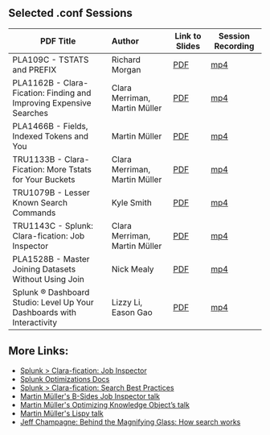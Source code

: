 

## Selected .conf Sessions

| PDF Title        |      Author |  Link to Slides | Session Recording |
| ------------- | :----------- | -----| ---- |
| PLA109C - TSTATS and PREFIX   |Richard Morgan	| [PDF](https://conf.splunk.com/files/2020/slides/PLA1089C.pdf) | [mp4](https://conf.splunk.com/files/2020/recordings/PLA1089C.mp4)
| PLA1162B - Clara-Fication: Finding and Improving Expensive Searches	     |   Clara Merriman, Martin Müller	    |  [PDF](https://conf.splunk.com/files/2022/slides/PLA1162B.pdf) |[mp4](https://conf.splunk.com/files/2022/recordings/PLA1162B_1080.mp4)
| PLA1466B - Fields, Indexed Tokens and You	 | Martin Müller	    |  [PDF](https://conf.splunk.com/files/2022/slides/PLA1466B.pdf)| [mp4](https://conf.splunk.com/files/2022/recordings/PLA1466B_1080.mp4)
| TRU1133B - Clara-Fication: More Tstats for Your Buckets| Clara Merriman, Martin Müller |[PDF](https://conf.splunk.com/files/2021/slides/TRU1133B.pdf)| [mp4](https://conf.splunk.com/files/2021/recordings/TRU1133B.mp4)
| TRU1079B - Lesser Known Search Commands	|Kyle Smith	|[PDF](https://conf.splunk.com/files/2021/slides/TRU1079B.pdf)| [mp4](https://conf.splunk.com/files/2021/recordings/TRU1079B.mp4)
| TRU1143C - Splunk: Clara-fication: Job Inspector | Clara Merriman, Martin Müller	|[PDF](https://conf.splunk.com/files/2020/slides/TRU1143C.pdf)	|[mp4](https://conf.splunk.com/files/2020/recordings/TRU1143C.mp4)
| PLA1528B - Master Joining Datasets Without Using Join | Nick Mealy	|[PDF](https://conf.splunk.com/files/2022/slides/PLA1528B.pdf)|	[mp4](https://conf.splunk.com/files/2022/recordings/PLA1528B_1080.mp4)
| Splunk ® Dashboard Studio: Level Up Your Dashboards with Interactivity	|Lizzy Li, Eason Gao	|[PDF](https://conf.splunk.com/files/2022/slides/PLA1314B.pdf)|	[mp4](https://conf.splunk.com/files/2022/recordings/PLA1314B_1080.mp4)

## More Links: 

* [Splunk > Clara-fication: Job Inspector](https://www.splunk.com/en_us/blog/tips-and-tricks/splunk-clara-fication-job-inspector.html)
* [​Splunk Optimizations Docs](https://docs.splunk.com/Documentation/Splunk/latest/Search/Built-inoptimization)
* [Splunk > Clara-fication: Search Best Practices](https://www.splunk.com/en_us/blog/customers/splunk-clara-fication-search-best-practices.html)
* [​Martin Müller's B-Sides Job Inspector talk](https://www.youtube.com/watch?v=1QCZ5klSptM)
* [​Martin Müller's Optimizing Knowledge Object’s talk](http://conf.splunk.com/session/2015/recordings/2015-splunk-134.mp4)
* [​Martin Müller's Lispy talk](https://conf.splunk.com/files/2019/summit/FN1003.mp4)
* [Jeff Champagne: Behind the	Magnifying	Glass:	How search works](https://conf.splunk.com/files/2016/slides/behind-the-magnifying-glass-how-search-works.pdf)